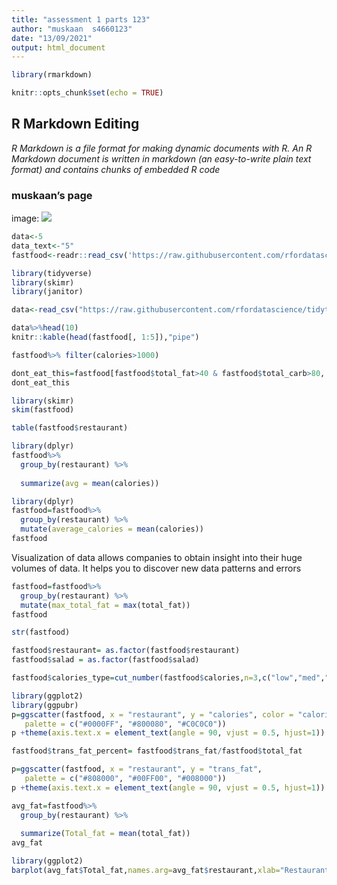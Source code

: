 ```yaml
---
title: "assessment 1 parts 123"
author: "muskaan  s4660123"
date: "13/09/2021"
output: html_document
---
```

```r
library(rmarkdown)
```

```r
knitr::opts_chunk$set(echo = TRUE)
```

## R Markdown Editing

*R Markdown is a file format for making dynamic documents with R. An R Markdown document is written in markdown (an easy-to-write plain text format) and contains chunks of embedded R code*

### muskaan's page
image: ![](C:\Users\MUSKAAN\Downloads/mumbai.jpg)

```r
data<-5
data_text<-"5"
fastfood<-readr::read_csv('https://raw.githubusercontent.com/rfordatascience/tidytuesday/master/data/2018/2018-09-04/fastfood_calories.csv')
```


```r
library(tidyverse)
library(skimr)
library(janitor)
```


```r
data<-read_csv("https://raw.githubusercontent.com/rfordatascience/tidytuesday/master/data/2018/2018-09-04/fastfood_calories.csv")

data%>%head(10)
knitr::kable(head(fastfood[, 1:5]),"pipe")

fastfood%>% filter(calories>1000)
```


```r
dont_eat_this=fastfood[fastfood$total_fat>40 & fastfood$total_carb>80, ]
dont_eat_this

```


```r
library(skimr)
skim(fastfood)

```

```r
table(fastfood$restaurant)

```

```r
library(dplyr)
fastfood%>% 
  group_by(restaurant) %>% 
  
  summarize(avg = mean(calories))
```


```r
library(dplyr)
fastfood=fastfood%>% 
  group_by(restaurant) %>% 
  mutate(average_calories = mean(calories))
fastfood

```


Visualization of data allows companies to obtain insight into their huge volumes of data. It helps you to discover new data patterns and errors

```r
fastfood=fastfood%>% 
  group_by(restaurant) %>% 
  mutate(max_total_fat = max(total_fat))
fastfood

```
```r
str(fastfood)
```
```r
fastfood$restaurant= as.factor(fastfood$restaurant)
fastfood$salad = as.factor(fastfood$salad)
```


```r
fastfood$calories_type=cut_number(fastfood$calories,n=3,c("low","med","high"))

```


```r
library(ggplot2)
library(ggpubr)
p=ggscatter(fastfood, x = "restaurant", y = "calories", color = "calories_type",
   palette = c("#0000FF", "#800080", "#C0C0C0"))
p +theme(axis.text.x = element_text(angle = 90, vjust = 0.5, hjust=1))

```
```r
fastfood$trans_fat_percent= fastfood$trans_fat/fastfood$total_fat
```

```r
p=ggscatter(fastfood, x = "restaurant", y = "trans_fat",
   palette = c("#808000", "#00FF00", "#008000"))
p +theme(axis.text.x = element_text(angle = 90, vjust = 0.5, hjust=1))
```


```r
avg_fat=fastfood%>% 
  group_by(restaurant) %>% 
  
  summarize(Total_fat = mean(total_fat))
avg_fat

```
```r
library(ggplot2)
barplot(avg_fat$Total_fat,names.arg=avg_fat$restaurant,xlab="Restaurant",ylab="Total_fat",las=3)
```
